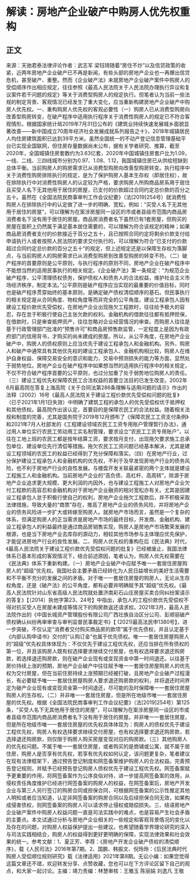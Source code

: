 # 解读：房地产企业破产中购房人优先权重构
## 正文
来源：天驰君泰法律评论作者：武志军 梁钰琦随着“房住不炒”以及信贷政策的收紧，近两年房地产企业破产已不再是新闻，有些头部的房地产企业也一再爆出信贷危机，甚至破产、重整。然而《企业破产法》未就房地产企业破产案件中购房人的受偿顺序作出相应规定，往往参照《最高人民法院关于人民法院办理执行异议和复议案件若干问题的规定》等关于消费型购房人的规定执行。但笔者认为当前一些法规的制定背景、客观情况已经发生了重大变化，应当重新构建房地产企业破产中购房人优先权。一、重构购房人优先权的客观必要性（一）购房人已从消费型购房向改善型购房转变，在破产程序中适用执行程序关于消费性购房人的规定已不符合客观情形。根据国家统计局2019年7月31日公布的《建筑业持续快速发展城乡面貌显著改善——新中国成立70周年经济社会发展成就系列报告之十》，2018年城镇居民人均住房建筑面积已达到39平方米。虽然全国统一的不动产登记信息管理基础平台已实现全国联网，但住房存量数据尚未公布，据有关学者研究、推算，截至2020年，全国城镇住房套数约为3.63亿套，2020年中国城镇住房套户比为1.09，一线、二线、三四线城市分别为0.97、1.08、1.12，我国城镇住房已从供给短缺到总体平衡。当前购房人的购房需求已从消费型购房向改善型购房转变。执行程序中关于消费性购房排除执行的规定，是为了保护购房人基本生存权（即居住权），故在排除执行中对消费性购房人的认定较为严格，要求购房人所购商品房系用于居住且买受人名下无其他用于居住的房屋，已支付的价款超过合同约定总价款的百分之五十。虽然在《全国法院民商事审判工作会议纪要》（法[2019]254号）就消费性购房人在排除执行中的认定做了进一步的明确、宽松，例如：“买受人名下无其他用于居住的房屋”，可以理解为在案涉房屋同一设区的市或者县级市范围内商品房消费者名下没有用于居住的房屋。商品房消费者名下虽然已有1套房屋，但购买的房屋在面积上仍然属于满足基本居住需要的，可以理解为符合该规定的精神；如果商品房消费者支付的价款接近于百分之五十，且已按照合同约定将剩余价款支付给申请执行人或者按照人民法院的要求交付执行的，可以理解为符合“已支付的价款超过合同约定总价款的百分之五十”的规定，但上述规定还是以保障生存权为落脚点，与当前购房人的购房需求已从消费型购房到改善型购房的转变不符。（二）破产程序的首要原则是公平原则，与执行程序的原则不同，房地产企业在破产程序中不能想当然的适用民事执行的相关规定。《企业破产法》第一条规定：“为规范企业破产程序，公平清理债权债务，保护债权人和债务人的合法权益，维护社会主义市场经济秩序，制定本法。”公平原则是破产程序应当实现的最重要的价值目标，同时也是破产程序贯穿始终的基本原则，是确定破产债权清偿顺序的基石。但民事执行的相关规定是从合同角度、物权角度等而非完全的公平角度。建设工程承包人因有建设工程价款优先受偿权，在房地产企业出现拖欠工程款时，往往给予极大的容忍，存在怠于积极行使自己主张欠款的权利。金融机构的借款往往都有抵押担保，在借款时，只是审查抵押资产，往往忽略对企业经营情况的审查。而购房人往往是基于行政管理部门批准的“预售许可”和商品房预售款监管，一定程度上是因为有政府部门的信用背书，才购买的尚未建成的房屋。所以，从公平角度，在房地产企业破产中，购房人的债权原则上应当优先于建设工程承包人和金融机构。另外，购房人和破产中通常具有其他优先权的建设工程承包人、金融机构相比较，购房人在维护自身权益、保障交易安全的意识和能力，交易中预测损失的能力等方面，显然处于弱势地位。房地产企业在破产程序中如果想当然的适用执行程序中的相关规定，不仅不符合破产程序首要的公平原则，也过分加重了处于弱势地位购房人的责任。（三）建设工程优先权保障农民工合法权益的首要立法目的已发生改变。2002年6月最高院在答复上海高院《关于合同法第286条理解与适用问题的请示》作出的法释〔2002〕16号《最高人民法院关于建设工程价款优先受偿权问题的批复》（已于2021年1月1日失效）中明确了建筑工程的承包人的优先受偿权优于抵押权和其他债权。最高院作出该认定，首要目的是保障农民工的合法权益。随着相关法规和制度的完善，尤其是国务院于2019年12月颁布了《保障农民工工资支付条例》和2021年7月人社部发的《工程建设领域农民工工资专用账户管理暂行办法》，通过用人单位实行农民工劳动用工实名制管理，要求设立“农民工工资专用账户”，以往在工地上班的农民工都是按年结算工资，要求按月支付，出现拖欠要求施工总承包单位、建设单位先行清偿等措施。拖欠农民工工资问题已经基本解决，尤其是建设工程领域的农民工的权益已经得到了充分保障和落实。（四）在房地产行业，过分保护建设工程承包人和金融机构的优先权，不利于及早发现房地产行业的债务风险，也不利于房地产行业的良性发展。与楼盘开发关联最紧密的两个主体就是建设工程施工人和金融机构。当前房地产企业的“高负债、高杠杆、高周转”，除源于房地产企业追求更大规模、更大利润的内因外，也与建设工程施工人对房地产企业欠付工程款的高容忍和金融机构对于房地产企业融资的相对宽松亦有关。尤其是因建设工程承包人怠于积极行使自己的权利，房地产企业拖欠工程款后，并不积极采取法律措施，导致大量的“商票”存在，推高了房地产企业的债务风险，并将房地产企业的债务风险进一步扩大或转嫁至购房人。就房地产市场而言，虽然是一个复杂的体系，但满足购房人的正当需求是房地产市场的最终目标，开发商、金融机构、建设工程承包人的利益最终是通过商品房销售实现，购房人是房地产市场繁荣发展的根源，也是当下房地产业去库存的源动力，相较其他市场参与主体理应优先保护，才能促进房地产行业的良性发展。二、购房人优先权的重构在后《民法典》时代，《最高人民法院关于建设工程价款优先受偿权问题的批复》已经被废止，我国法律体系已基本形成的客观情况下，结合前述原因，笔者认为，购房人优先权需要在《民法典》体系下重新构建。（一）房地产企业破产中应赋予唯一一套居住房屋购房人的“超级”优先权。我国社会主要矛盾已经转化为人民日益增长的美好生活需要和不平衡不充分的发展之间的矛盾。对于唯一一套居住房屋的购房人，无论从生存权角度，还是《破产法》的公平角度，都有必要并明确赋予其“超级”优先权。《最高人民法院针对山东省高级人民法院就处置济南彩石山庄房屋买卖合同纠纷案请示的答复》【（2014）执他字第23、24号】中指出，承包人的工程价款优先受偿权不得对抗买受人在房屋未建成等情况下的购房款返还请求权。2021年3月，最高人民法院作出的《中国长城资产管理股份有限公司广西壮族自治区分公司、彭顺丽破产债权确认纠纷再审审查与审判监督民事裁定书》【 (2021)最高法民申1380号】，进一步突破，不仅认定“消费者交付购买商品房的款项”属于优先债权，并且认定基于《内部认购申请书》交付的“认购订金”也属于优先债权。唯一一套居住房屋购房人的“超级”优先权具体体现为：不仅优先于建设工程优先权，还应当排在所有债权的第一位，并且该购房人既有权选择要求继续交付房屋，也有权选择要求退还购房款，若选择退还购房款，则在破产企业现有或变现资金中第一时间退还。以往基于房价持续上涨的预期，房地产企业破产中往往赋予唯一一套居住房屋购房人的优先权为交付房屋，但在当前住房持续上涨预期已经被打破，且房地产企业破产过程漫长，有必要赋予唯一一套居住房屋购房人要求退还购房款的权利，并将退还时间界定为破产企业现有或变现资金第一时间退还，尽可能的及时保障唯一一套居住房屋购房人的生存权。（二）并非唯一一套居住房屋，但是所在地级市唯一一套居住房屋的优先权。根据《全国法院民商事审判工作会议纪要》（法[2019]254号）第125条，“买受人名下无其他用于居住的房屋”，可以理解为在案涉房屋同一设区的市或者县级市范围内商品房消费者名下没有用于居住的房屋。并非唯一一套居住房屋，但是所在地级市唯一一套居住房屋的优先权具体体现为：购房人的债权优先于建设工程优先权，购房人有权选择要求继续交付房屋，也有权选择要求退还购房款，若选择退还购房款，则仅限于购房人购买房屋变现对应的购房款。（三）其他购房人的优先权问题。不属于唯一一套居住房屋，或者购买的是商铺或公寓，就不属于居住房，购房人是否享有优先权，若享有优先权如何认定，该问题更复杂，笔者建议在现有法律框架下，通过预告登记制度和网签备案维护购房人的合法权益。完善预告登记规则，并赋予已经预告登记购房人债权优先于建设工程优先权。网签备案赋予更重要的作用，将网签备案作为公序良俗对待，进一步提高网签备案的效用，从侵权责任角度维护已经进行网签备案的购房人的权益，在网签备案后，房地产开发企业与第三人另行签订的购房合同或担保合同，可根据网签备案的公示性推定其他人明知或者应当知道，认定非网签备案的购房合同以及后续担保合同无效，如果构成侵害债权，则网签备案的购房人可以请求停止侵权或赔偿损失。三、结语房地产企业破产案件中购房人权益问题一直是司法实践中的难点，也是容易产生社会矛盾的主要点。本文试通过分析与房地产企业相关的一些规定和客观背景情况的变化以及存在的问题，对购房人权益保护提出一些建议。也希望随着学界理论研究的深入与司法实践相结合，购房人的权益得到更好更明确的保障，实现法律效果和社会效果的统一。参考文献：1、夏正芳、李荐：《房地产开发企业破产债权的清偿顺序》，载《人民司法》2016年第7期。2、国鹏、韩振文、倪玲玲：《后民法典时代购房人受偿顺位规则研究》载《法律适用》2021年第8期。无讼小编：如果您觉得这篇文章还不错，欢迎转发分享、点赞收藏，您也可以在下方评论区留下自己的观点，和大家一起讨论。主编：靖力责编：林慧审核：王雅玉 陈丽娟 刘逸凡 王敬